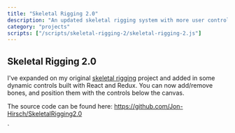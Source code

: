 ```yaml
---
title: "Skeletal Rigging 2.0"
description: "An updated skeletal rigging system with more user controls"
category: "projects"
scripts: ["/scripts/skeletal-rigging-2/skeletal-rigging-2.js"]
---
```


## Skeletal Rigging 2.0

I've expanded on my original [skeletal rigging](/personal-projects/skeletal-rigging)
project and added in some dynamic controls built with React and Redux. You can now
add/remove bones, and position them with the controls below the canvas.

The source code can be found here: https://github.com/Jon-Hirsch/SkeletalRigging2.0

<div id="SkeletalRiggingContainer" class="game-container"></div>`
